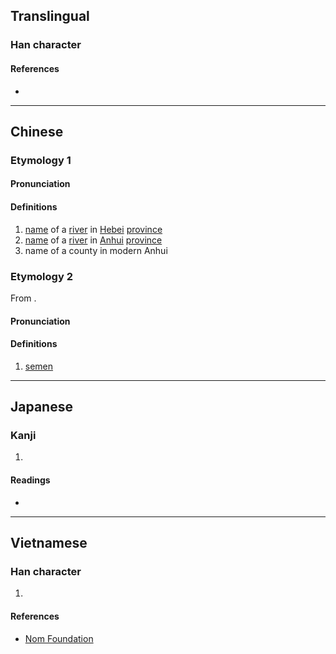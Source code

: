 {{character info/new}}
==Translingual==

===Han character===
{{Han char|rn=85|rad=水|as=06|sn=9|four=30148|canj=EYCK|ids=⿰氵交}}

====References====
* {{Han ref|kx=0621.180|dkj=17399|dj=1017.100|hdz=31615.060|uh=6D28|ud=27944|bh=CF6D|bd=53101}}

----

==Chinese==

===Etymology 1===
{{zh-forms}}

====Pronunciation====
{{zh-pron
|m=xiáo
|c=ngaau4,haau4
|c_note=haau4 - rare
|mn=ml:hâu
|mn-t=ngao5/gao1
|w=3hhau
|mc=y
|oc=y
|ma=
|cat=pn
}}

====Definitions====
{{zh-hanzi}}

# [[name]] of a [[river]] in [[Hebei]] [[province]]
# [[name]] of a [[river]] in [[Anhui]] [[province]]
# name of a county in modern Anhui

===Etymology 2===
{{zh-forms}}
From {{bor|cmn|nan|-}} {{zh-l|潲|siâu}}.

====Pronunciation====
{{zh-pron
|m=xiáo
|cat=n
}}

====Definitions====
{{zh-hanzi}}

# {{lb|zh|chiefly|Taiwan}} [[semen]]

----

==Japanese==

===Kanji===
{{ja-kanji|grade=|rs=水06}}

# {{defn|lang=ja|sort=水06}}

====Readings====
* {{ja-readings|on=[[こう]] (kō), [[きょう]] (kyō)|kun=}}

----

==Vietnamese==

===Han character===
{{vi-readings|rs=水06|hanviet=giào, rào}}

# {{defn|lang=vi|sort=水06}}

====References====
* [http://nomfoundation.org/common/nom_details.php?codepoint=6d28 Nom Foundation]
